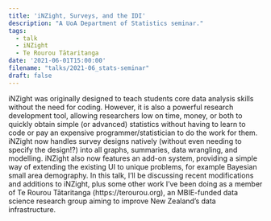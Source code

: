 ```yaml
---
title: 'iNZight, Surveys, and the IDI'
description: "A UoA Department of Statistics seminar."
tags:
  - talk
  - iNZight
  - Te Rourou Tātaritanga
date: '2021-06-01T15:00:00'
filename: "talks/2021-06_stats-seminar"
draft: false
---
```


iNZight was originally designed to teach students core data analysis skills without the need for coding. However, it is also a powerful research development tool, allowing researchers low on time, money, or both to quickly obtain simple (or advanced) statistics without having to learn to code or pay an expensive programmer/statistician to do the work for them. iNZight now handles survey designs natively (without even needing to specify the design!?) into all graphs, summaries, data wrangling, and modelling. iNZight also now features an add-on system, providing a simple way of extending the existing UI to unique problems, for example Bayesian small area demography. In this talk, I'll be discussing recent modifications and additions to iNZight, plus some other work I've been doing as a member of Te Rourou Tātaritanga (https://terourou.org), an MBIE-funded data science research group aiming to improve New Zealand's data infrastructure.
